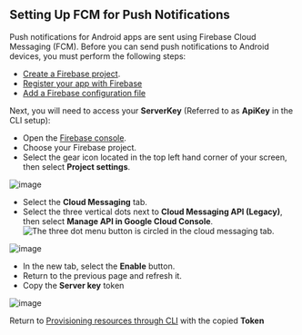 ## Setting Up FCM for Push Notifications

Push notifications for Android apps are sent using Firebase Cloud Messaging (FCM). Before you can send push notifications to Android devices, you must perform the following steps:

- [Create a Firebase project](https://firebase.google.com/docs/cloud-messaging/android/first-message#create_a_firebase_project).
- [Register your app with Firebase](https://firebase.google.com/docs/cloud-messaging/android/first-message#register_your_app_with_firebase)
- [Add a Firebase configuration file](https://firebase.google.com/docs/cloud-messaging/android/first-message#add_a_firebase_configuration_file)

Next, you will need to access your **ServerKey** (Referred to as **ApiKey** in the CLI setup):

- Open the [Firebase console](https://console.firebase.google.com/).
- Choose your Firebase project.
- Select the gear icon located in the top left hand corner of your screen, then select **Project settings**.

![image](/images/push-notifications/setup-fcm/project-settings.png)

- Select the **Cloud Messaging** tab.
- Select the three vertical dots next to **Cloud Messaging API (Legacy)**, then select **Manage API in Google Cloud Console**. ![The three dot menu button is circled in the cloud messaging tab.](/images/push-notifications/firebaseconsole.png)

![image](/images/push-notifications/setup-fcm/manage-api.png)

- In the new tab, select the **Enable** button.
- Return to the previous page and refresh it.
- Copy the **Server key** token

![image](/images/push-notifications/setup-fcm/server-id.png)

Return to [Provisioning resources through CLI](/[platform]/build-a-backend/push-notifications/set-up-push-notifications/#provisioning-resources-through-cli) with the copied **Token**
